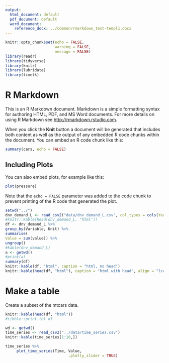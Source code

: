 ```yaml
---
output:
  html_document: default
  pdf_document: default
  word_document:
    reference_docx: ../common/rmarkdown_test-templ1.docx
---
```


```r
knitr::opts_chunk$set(echo = FALSE,
                      warning = FALSE,
                      message = FALSE)
library(readr)
library(tidyverse)
library(knitr)
library(lubridate)
library(timetk)
```

# R Markdown

This is an R Markdown document. Markdown is a simple formatting syntax for authoring HTML, PDF, and MS Word documents. For more details on using R Markdown see <http://rmarkdown.rstudio.com>.

When you click the **Knit** button a document will be generated that includes both content as well as the output of any embedded R code chunks within the document. You can embed an R code chunk like this:

```r
summary(cars, echo = FALSE)
```

## Including Plots

You can also embed plots, for example like this:

```r
plot(pressure)
```

Note that the `echo = FALSE` parameter was added to the code chunk to prevent printing of the R code that generated the plot.

```r
setwd("../")
dnv_demand_L <- read_csv2("data/dnv_demand_L.csv", col_types = cols(Year = "d"))
#knitr::kable(head(dnv_demand_L, "html"))
df <- dnv_demand_L %>%
group_by(Variable, Unit) %>%
summarise(
Value = sum(value)) %>%
ungroup()
#kable(dnv_demand_L)
a <- getwd()
#print(a)
summary(df)
knitr::kable(df, "html", caption = "html, no head")
knitr::kable(head(df, "html"), caption = "html with head", align = "lccrr", digits = 2)

```
# Make a table

Create a subset of the mtcars data.

```r
knitr::kable(head(df, "html"))
#tibble::print.tbl_df
```



```r
wd <- getwd()
time_series <- read_csv2("../data/time_series.csv")
knitr::kable(time_series[1:10,])
```
```r
time_series %>% 
     plot_time_series(Time, Value, 
                            .plotly_slider = TRUE)
```
